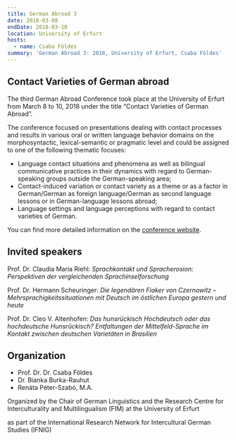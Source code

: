 ```yaml
---
title: German Abroad 3
date: 2018-03-08
endDate: 2018-03-10
location: University of Erfurt
hosts:
  - name: Csaba Földes
summary: 'German Abroad 3: 2018, University of Erfurt, Csaba Földes'
---
```

## **Contact Varieties of German abroad**

The third German Abroad Conference took place at the University of Erfurt from March 8 to 10, 2018 under the title “Contact Varieties of German Abroad”.

The conference focused on presentations dealing with contact processes and results in various oral or written language behavior domains on the morphosyntactic, lexical-semantic or pragmatic level and could be assigned to one of the following thematic focuses:

* Language contact situations and phenomena as well as bilingual communicative practices in their dynamics with regard to German-speaking groups outside the German-speaking area;
* Contact-induced variation or contact variety as a theme or as a factor in German/German as foreign language/German as second language lessons or in German-language lessons abroad;
* Language settings and language perceptions with regard to contact varieties of German.&#x20;

You can find more detailed information on the [conference website](https://www.uni-erfurt.de/en/philosophische-fakultaet/seminare-professuren/sprachwissenschaft/chairs-of-linguistics/german-linguistics/german-abroad).

## Invited speakers

Prof. Dr. Claudia Maria Riehl: *Sprachkontakt und Spracherosion: Perspektiven der vergleichenden Sprachinselforschung*

Prof. Dr. Hermann Scheuringer: *Die legendären Fiaker von Czernowitz – Mehrsprachigkeitssituationen mit Deutsch im östlichen Europa gestern und heute*

Prof. Dr. Cleo V. Altenhofen: *Das hunsrückisch Hochdeutsch oder das hochdeutsche Hunsrückisch? Entfaltungen der Mittelfeld-Sprache im Kontakt zwischen deutschen Varietäten in Brasilien*

## Organization

* Prof. Dr. Dr. Csaba Földes
* Dr. Bianka Burka-Rauhut
* Renáta Péter-Szabó, M.A.

Organized by the Chair of German Linguistics and the Research Centre for Interculturality and Multilingualism (FIM) at the University of Erfurt

as part of the International Research Network for Intercultural German Studies (IFNIG)
